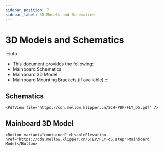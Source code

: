 ```yaml
---
sidebar_position: 7
sidebar_label: 3D Models and Schematics
---
```


# 3D Models and Schematics

:::info
* This document provides the following:
* Mainboard Schematics
* Mainboard 3D Model
* Mainboard Mounting Brackets (if available)
:::

## Schematics

    <PdfView file="https://cdn.mellow.klipper.cn/SCH-PDF/FLY_D5.pdf" />


## Mainboard 3D Model

    <Button variant="contained" disableElevation href="https://cdn.mellow.klipper.cn/STEP/FLY-d5.step">Mainboard Model</Button>
